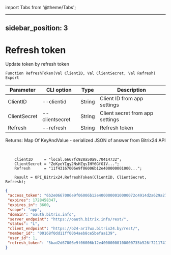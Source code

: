 ﻿import Tabs from '@theme/Tabs';

---
sidebar_position: 3
---

# Refresh token
 Update token by refresh token



`Function RefreshToken(Val ClientID, Val ClientSecret, Val Refresh) Export`

  | Parameter | CLI option | Type | Description |
  |-|-|-|-|
  | ClientID | --clientid | String | Client ID from app settings |
  | ClientSecret | --clientsecret | String | Client secret from app settings |
  | Refresh | --refresh | String | Refresh token |

  
  Returns:  Map Of KeyAndValue - serialized JSON of answer from Bitrix24 API

<br/>




```bsl title="Code example"
    ClientID     = "local.6667fc928a50a9.70414732";
    ClientSecret = "ZeKyeYIgy2NsHZqsIHY6GfG1V...";
    Refresh      = "11f43167006e9f06006b12e400000001000...";

    Result = OPI_Bitrix24.RefreshToken(ClientID, ClientSecret, Refresh);
```
 



```json title="Result"
{
 "access_token": "6b2e0667006e9f06006b12e4000000010000072c4914d2a629a27f8e468fd6a8ba64ff",
 "expires": 1728458347,
 "expires_in": 3600,
 "scope": "app",
 "domain": "oauth.bitrix.info",
 "server_endpoint": "https://oauth.bitrix.info/rest/",
 "status": "L",
 "client_endpoint": "https://b24-ar17wx.bitrix24.by/rest/",
 "member_id": "00168f0dd11ff00b4aeb8ce5befaa139",
 "user_id": 1,
 "refresh_token": "5bad2d67006e9f06006b12e40000000100000735b526f7211741a7e65fac266c482aca"
}
```
